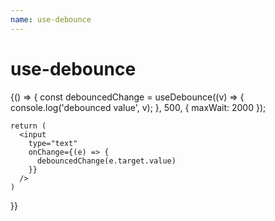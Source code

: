 ```yaml
---
name: use-debounce
---
```



# use-debounce

<Playground>
  {() => {
    const debouncedChange = useDebounce((v) => {
      console.log('debounced value', v);
    }, 500, { maxWait: 2000 });

    return (
      <input
        type="text"
        onChange={(e) => {
          debouncedChange(e.target.value)
        }}
      />
    )
  }}
</Playground>